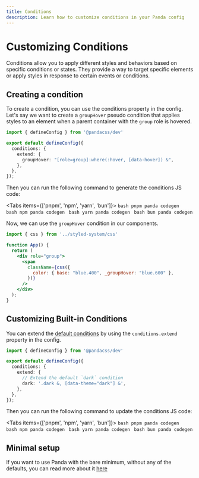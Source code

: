 ```yaml
---
title: Conditions
description: Learn how to customize conditions in your Panda config
---
```


# Customizing Conditions

Conditions allow you to apply different styles and behaviors based on specific conditions or states. They provide a way to target specific elements or apply styles in response to certain events or conditions.

## Creating a condition

To create a condition, you can use the conditions property in the config. Let's say we want to create a `groupHover` pseudo condition that applies styles to an element when a parent container with the `group` role is hovered.

```ts filename="panda.config.ts"
import { defineConfig } from '@pandacss/dev'

export default defineConfig({
  conditions: {
    extend: {
      groupHover: "[role=group]:where(:hover, [data-hover]) &",
    },
  },
});
```


Then you can run the following command to generate the conditions JS code:

<Tabs items={['pnpm', 'npm', 'yarn', 'bun']}>
  <Tab>
    ```bash
    pnpm panda codegen
    ```
  </Tab>
  <Tab>
    ```bash
    npm panda codegen
    ```
  </Tab>
  <Tab>
    ```bash
    yarn panda codegen
    ```
  </Tab>
  <Tab>
    ```bash
    bun panda codegen
    ```
  </Tab>
</Tabs>

Now, we can use the `groupHover` condition in our components.

```jsx
import { css } from '../styled-system/css'

function App() {
  return (
    <div role="group">
      <span
        className={css({
          color: { base: "blue.400", _groupHover: "blue.600" },
        })}
      />
    </div>
  );
}
```

## Customizing Built-in Conditions

You can extend the [default conditions](/docs/concepts/conditional-styles#reference) by using the `conditions.extend` property in the config.


```ts filename="panda.config.ts"
import { defineConfig } from '@pandacss/dev'

export default defineConfig({
  conditions: {
    extend: {
      // Extend the default `dark` condition
      dark: '.dark &, [data-theme="dark"] &',
    },
  },
});
```

Then you can run the following command to update the conditions JS code:

<Tabs items={['pnpm', 'npm', 'yarn', 'bun']}>
  <Tab>
    ```bash
    pnpm panda codegen
    ```
  </Tab>
  <Tab>
    ```bash
    npm panda codegen
    ```
  </Tab>
  <Tab>
    ```bash
    yarn panda codegen
    ```
  </Tab>
  <Tab>
    ```bash
    bun panda codegen
    ```
  </Tab>
</Tabs>

## Minimal setup

If you want to use Panda with the bare minimum, without any of the defaults, you can read more about it [here](/docs/guides/minimal-setup)
